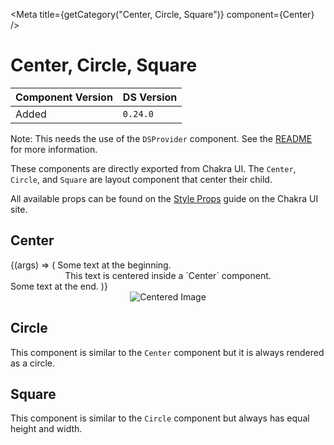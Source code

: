 

<Meta title={getCategory("Center, Circle, Square")} component={Center} />

# Center, Circle, Square

| Component Version | DS Version |
| ----------------- | ---------- |
| Added             | `0.24.0`   |

Note: This needs the use of the `DSProvider` component. See the
[README](https://nypl.github.io/nypl-design-system/storybook-static/?path=/story/chakra-ui--page#dsprovider)
for more information.

These components are directly exported from Chakra UI. The `Center`, `Circle`,
and `Square` are layout component that center their child.

All available props can be found on the [Style Props](https://chakra-ui.com/docs/features/style-props)
guide on the Chakra UI site.

## Center

<Canvas>
  <Story
    name="Center, Circle, Square"
    args={{
      padding: "s",
      bg: "var(--nypl-colors-brand-primary)",
      color: "var(--nypl-colors-ui-white)",
    }}
  >
    {(args) => (
      <Box>
        Some text at the beginning.
        <Center {...args}>
          This text is centered inside a `Center` component.
        </Center>
        Some text at the end.
      </Box>
    )}
  </Story>
</Canvas>

<Canvas>
  <DSProvider>
    <Center border="1px solid" borderColor="var(--nypl-colors-ui-gray-medium)">
      <Image
        alt="Centered Image"
        size="medium"
        src="https://placeimg.com/300/400/arch"
      />
    </Center>
  </DSProvider>
</Canvas>

## Circle

This component is similar to the `Center` component but it is always rendered as
a circle.

<Canvas>
  <DSProvider>
    <HStack spacing="s">
      <Circle size="50px" bg="var(--nypl-colors-brand-secondary)">
        <Icon name="download" color="ui.white" size="large" />
      </Circle>
      <Circle size="50px" bg="var(--nypl-colors-ui-link-primary)">
        <Icon name="check" color="ui.white" size="large" />
      </Circle>
    </HStack>
  </DSProvider>
</Canvas>

## Square

This component is similar to the `Circle` component but always has equal height
and width.

<Canvas>
  <DSProvider>
    <HStack spacing="s">
      <Square size="50px" bg="var(--nypl-colors-brand-secondary)">
        <Icon name="download" color="ui.white" size="large" />
      </Square>
      <Square size="50px" bg="var(--nypl-colors-ui-link-primary)">
        <Icon name="check" color="ui.white" size="large" />
      </Square>
    </HStack>
  </DSProvider>
</Canvas>
